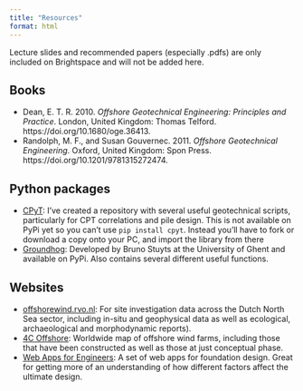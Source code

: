 ```yaml
---
title: "Resources"
format: html
---
```


::: {.callout-note}
Lecture slides and recommended papers (especially .pdfs) are only included on Brightspace and will not be added here.
:::

## Books
* Dean, E. T. R. 2010. *Offshore Geotechnical Engineering: Principles and Practice*. London, United Kingdom: Thomas Telford. https://doi.org/10.1680/oge.36413.
* Randolph, M. F., and Susan Gouvernec. 2011. *Offshore Geotechnical Engineering*. Oxford, United Kingdom: Spon Press. https://doi.org/10.1201/9781315272474.

## Python packages
* [CPyT](https://github.com/triaduct/cpyt): I've created a repository with several useful geotechnical scripts, particularly for CPT correlations and pile design. This is not available on PyPi yet so you can't use `pip install cpyt`. Instead you'll have to fork or download a copy onto your PC, and import the library from there
* [Groundhog](https://github.com/snakesonabrain/groundhog): Developed by Bruno Stuyts at the University of Ghent and available on PyPi. Also contains several different useful functions.

## Websites
* [offshorewind.rvo.nl](https://offshorewind.rvo.nl/): For site investigation data across the Dutch North Sea sector, including in-situ and geophysical data as well as ecological, archaeological and morphodynamic reports).
* [4C Offshore](https://map.4coffshore.com/offshorewind/): Worldwide map of offshore wind farms, including those that have been constructed as well as those at just conceptual phase.
* [Web Apps for Engineers](https://www.webappsforengineers.com/): A set of web apps for foundation design. Great for getting more of an understanding of how different factors affect the ultimate design.
